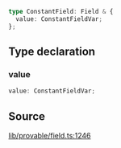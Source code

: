 ```ts
type ConstantField: Field & {
  value: ConstantFieldVar;
};
```

## Type declaration

### value

```ts
value: ConstantFieldVar;
```

## Source

[lib/provable/field.ts:1246](https://github.com/o1-labs/o1js/blob/main/src/lib/provable/field.ts#L1246)
